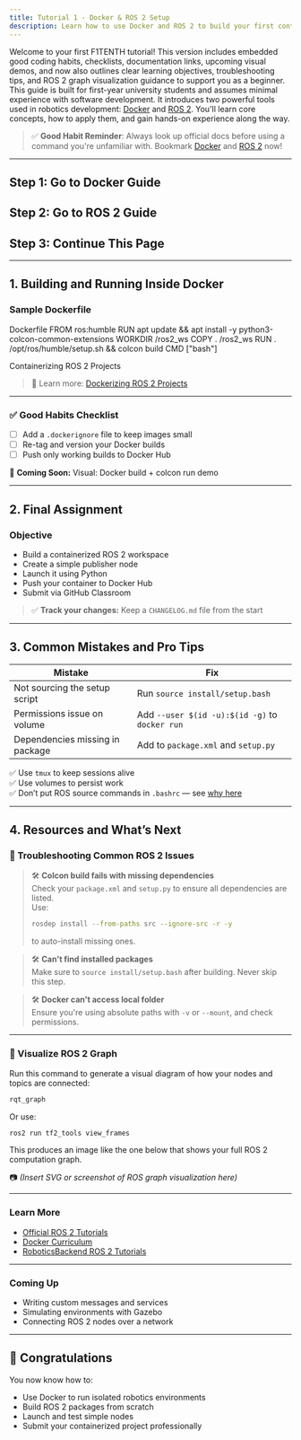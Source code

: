 ```yaml
---
title: Tutorial 1 - Docker & ROS 2 Setup
description: Learn how to use Docker and ROS 2 to build your first containerized robotics environment.
---
```



Welcome to your first F1TENTH tutorial! This version includes embedded good coding habits, checklists, documentation links, upcoming visual demos, and now also outlines clear learning objectives, troubleshooting tips, and ROS 2 graph visualization guidance to support you as a beginner. This guide is built for first-year university students and assumes minimal experience with software development. It introduces two powerful tools used in robotics development: [Docker](https://docs.docker.com/) and [ROS 2](https://docs.ros.org/en/rolling/). You'll learn core concepts, how to apply them, and gain hands-on experience along the way.

> ✅ **Good Habit Reminder**: Always look up official docs before using a command you're unfamiliar with. Bookmark [Docker](https://docs.docker.com/get-started/) and [ROS 2](https://docs.ros.org/en/rolling/) now!

---

## Step 1: Go to Docker Guide

## Step 2: Go to ROS 2 Guide

## Step 3: Continue This Page

---

## 1. Building and Running Inside Docker

### Sample Dockerfile

Dockerfile
FROM ros:humble
RUN apt update && apt install -y python3-colcon-common-extensions
WORKDIR /ros2_ws
COPY . /ros2_ws
RUN . /opt/ros/humble/setup.sh && colcon build
CMD ["bash"]

Containerizing ROS 2 Projects

> 📘 Learn more: [Dockerizing ROS 2 Projects](https://docs.ros.org/en/rolling/How-To-Guides/Docker.html)

---

### ✅ Good Habits Checklist

- [ ] Add a `.dockerignore` file to keep images small  
- [ ] Re-tag and version your Docker builds  
- [ ] Push only working builds to Docker Hub  

🎥 **Coming Soon:** Visual: Docker build + colcon run demo  

---

## 2. Final Assignment

### Objective

- Build a containerized ROS 2 workspace  
- Create a simple publisher node  
- Launch it using Python  
- Push your container to Docker Hub  
- Submit via GitHub Classroom  

> ✅ **Track your changes:** Keep a `CHANGELOG.md` file from the start  

---

## 3. Common Mistakes and Pro Tips

| Mistake                         | Fix                                            |
| ------------------------------- | ---------------------------------------------- |
| Not sourcing the setup script   | Run `source install/setup.bash`                |
| Permissions issue on volume     | Add `--user $(id -u):$(id -g)` to `docker run` |
| Dependencies missing in package | Add to `package.xml` and `setup.py`            |

✅ Use `tmux` to keep sessions alive  
✅ Use volumes to persist work  
✅ Don’t put ROS source commands in `.bashrc` — see [why here](https://docs.ros.org/en/rolling/How-To-Guides/Overriding-Environment-Variables.html)  

---

## 4. Resources and What’s Next

### 🔄 Troubleshooting Common ROS 2 Issues

> 🛠️ **Colcon build fails with missing dependencies**  
> Check your `package.xml` and `setup.py` to ensure all dependencies are listed.  
> Use:  
> ```bash
> rosdep install --from-paths src --ignore-src -r -y
> ```  
> to auto-install missing ones.

> 🛠️ **Can't find installed packages**  
> Make sure to `source install/setup.bash` after building. Never skip this step.  

> 🛠️ **Docker can't access local folder**  
> Ensure you're using absolute paths with `-v` or `--mount`, and check permissions.  

---

### 🧠 Visualize ROS 2 Graph

Run this command to generate a visual diagram of how your nodes and topics are connected:

```bash
rqt_graph
```

Or use:

```bash
ros2 run tf2_tools view_frames
```

This produces an image like the one below that shows your full ROS 2 computation graph.  

📷 _(Insert SVG or screenshot of ROS graph visualization here)_  

---

### Learn More

- [Official ROS 2 Tutorials](https://docs.ros.org/en/rolling/Tutorials.html)  
- [Docker Curriculum](https://docker-curriculum.com/)  
- [RoboticsBackend ROS 2 Tutorials](https://roboticsbackend.com/)  

---

### Coming Up

- Writing custom messages and services  
- Simulating environments with Gazebo  
- Connecting ROS 2 nodes over a network  

---

## 🎉 Congratulations

You now know how to:

- Use Docker to run isolated robotics environments  
- Build ROS 2 packages from scratch  
- Launch and test simple nodes  
- Submit your containerized project professionally  